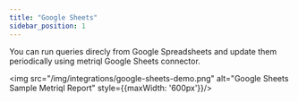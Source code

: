 ```yaml
---
title: "Google Sheets"
sidebar_position: 1
---
```


You can run queries direcly from Google Spreadsheets and update them periodically using metriql Google Sheets connector.

<img src="/img/integrations/google-sheets-demo.png" alt="Google Sheets Sample Metriql Report" style={{maxWidth: '600px'}}/>

